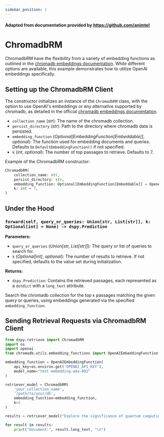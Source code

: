 ```yaml
---
sidebar_position: 1
---
```


#### Adapted from documentation provided by https://github.com/animtel

# ChromadbRM

ChromadbRM have the flexibility from a variety of embedding functions as outlined in the [chromadb embeddings documentation](https://docs.trychroma.com/embeddings). While different options are available, this example demonstrates how to utilize OpenAI embeddings specifically.


## Setting up the ChromadbRM Client

The constructor initializes an instance of the `ChromadbRM` class, with the option to use OpenAI's embeddings or any alternative supported by chromadb, as detailed in the official [chromadb embeddings documentation](https://docs.trychroma.com/embeddings).

- `collection_name` (_str_): The name of the chromadb collection.
- `persist_directory` (_str_): Path to the directory where chromadb data is persisted.
- `embedding_function` (_Optional[EmbeddingFunction[Embeddable]]_, _optional_): The function used for embedding documents and queries. Defaults to `DefaultEmbeddingFunction()` if not specified.
- `k` (_int_, _optional_): The number of top passages to retrieve. Defaults to 7.

Example of the ChromadbRM constructor: 

```python
ChromadbRM(
    collection_name: str,
    persist_directory: str,
    embedding_function: Optional[EmbeddingFunction[Embeddable]] = OpenAIEmbeddingFunction(),
    k: int = 7,
)
```

## Under the Hood

### `forward(self, query_or_queries: Union[str, List[str]], k: Optional[int] = None) -> dspy.Prediction`

**Parameters:**
- `query_or_queries` (_Union[str, List[str]]_): The query or list of queries to search for.
- `k` (_Optional[int]_, _optional_): The number of results to retrieve. If not specified, defaults to the value set during initialization.

**Returns:**
- `dspy.Prediction`: Contains the retrieved passages, each represented as a `dotdict` with a `long_text` attribute.

Search the chromadb collection for the top `k` passages matching the given query or queries, using embeddings generated via the specified `embedding_function`.

## Sending Retrieval Requests via ChromadbRM Client

```python
from dspy.retrieve import ChromadbRM
import os
import openai
from chromadb.utils.embedding_functions import OpenAIEmbeddingFunction

embedding_function = OpenAIEmbeddingFunction(
    api_key=os.environ.get('OPENAI_API_KEY'),
    model_name="text-embedding-ada-002"
)

retriever_model = ChromadbRM(
    'your_collection_name',
    '/path/to/your/db',
    embedding_function=embedding_function,
    k=5
)

results = retriever_model("Explore the significance of quantum computing", k=5)

for result in results:
    print("Document:", result.long_text, "\n")
```